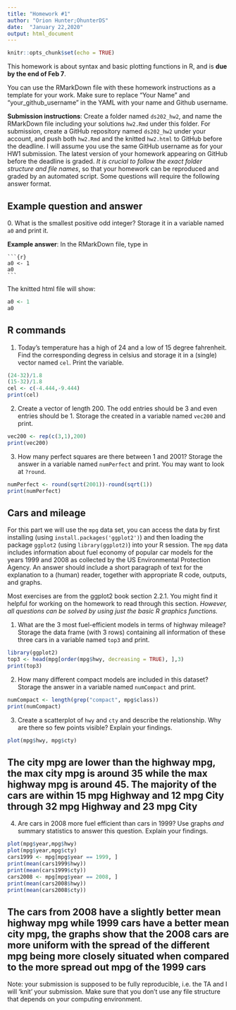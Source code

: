 ```yaml
---
title: "Homework #1"
author: "Orion Hunter;OhunterDS"
date:  "January 22,2020"
output: html_document
---
```

```r
knitr::opts_chunk$set(echo = TRUE)
```

This homework is about syntax and basic plotting functions in R, and is **due by the end of Feb 7**. 

You can use the RMarkDown file with these homework instructions as a template for your work. 
Make sure to replace "Your Name" and "your_github_username" in the YAML with your name and Github username.

**Submission instructions**: Create a folder named `ds202_hw2`, and name the RMarkDown file including your solutions `hw2.Rmd` under this folder. For submission, create a GitHub repository named `ds202_hw2` under your account, and push both `hw2.Rmd` and the knitted `hw2.html` to GitHub before the deadline. I will assume you use the same GitHub username as for your HW1 submission. The latest version of your homework appearing on GitHub before the deadline is graded. *It is crucial to follow the exact folder structure and file names*, so that your homework can be reproduced and graded by an automated script. Some questions will require the following answer format.

## Example question and answer
0\. What is the smallest positive odd integer? Storage it in a variable named `a0` and print it.

**Example answer**:
In the RMarkDown file, type in
<pre><code>```{r}
a0 <- 1
a0
```</code></pre>
The knitted html file will show:
```r
a0 <- 1
a0
```

## R commands
1. Today's temperature has a high of 24 and a low of 15 degree fahrenheit.  Find the corresponding degress in celsius and storage it in a (single) vector named `cel`. Print the variable.
```r
(24-32)/1.8
(15-32)/1.8
cel <- c(-4.444,-9.444)
print(cel)
```

2. Create a vector of length 200. The odd entries should be 3 and even entries should be 1. Storage the created in a variable named `vec200` and print.
```r
vec200 <- rep(c(3,1),200)
print(vec200)
```
3. How many perfect squares are there between 1 and 2001? Storage the answer in a  variable named `numPerfect` and print. You may want to look at `?round`.
```r

numPerfect <- round(sqrt(2001))-round(sqrt(1))
print(numPerfect)
```
## Cars and mileage
For this part we will use the `mpg` data set, you can access the data by first installing (using `install.packages('ggplot2')`) and then loading the package `ggplot2` (using `library(ggplot2)`) into your R session. The `mpg` data includes information about fuel economy of popular car models
for the years 1999 and 2008 as collected by the US Environmental Protection Agency. An answer should include a short paragraph of text for the explanation to a (human) reader, together with appropriate R code, outputs, and graphs.

Most exercises are from the ggplot2 book section 2.2.1. You might find it helpful for working on the homework to read through this section. *However, all questions can be solved by using just the basic R graphics functions.*

1. What are the 3 most fuel-efficient models in terms of highway mileage? Storage the data frame (with 3 rows) containing all information of these three cars in a variable named `top3` and print.
```r
library(ggplot2)
top3 <- head(mpg[order(mpg$hwy, decreasing = TRUE), ],3)
print(top3)
```
2. How many different compact models are included in this dataset? Storage the answer in  a variable named `numCompact` and print.
```r
numCompact <- length(grep("compact", mpg$class))
print(numCompact)
```
3. Create a scatterplot of `hwy` and `cty` and describe the relationship. Why are there so few points visible? Explain your findings.
```r
plot(mpg$hwy, mpg$cty)

```

## The city mpg are lower than the highway mpg, the max city mpg is around 35 while the max highway mpg is around 45. The majority of the cars are within 15 mpg Highway and 12 mpg City through 32 mpg Highway and 23 mpg City

4. Are cars in 2008 more fuel efficient than cars in 1999? Use graphs *and* summary statistics to answer this question. Explain your findings.
```r
plot(mpg$year,mpg$hwy)
plot(mpg$year,mpg$cty)
cars1999 <- mpg[mpg$year == 1999, ]
print(mean(cars1999$hwy))
print(mean(cars1999$cty))
cars2008 <- mpg[mpg$year == 2008, ]
print(mean(cars2008$hwy))
print(mean(cars2008$cty))
```
## The cars from 2008 have a slightly better mean highway mpg while 1999 cars have a better mean city mpg, the graphs show that the 2008 cars are more uniform with the spread of the different mpg being more closely situated when compared to the more spread out mpg of the 1999 cars

Note: your submission is supposed to be fully reproducible, i.e. the TA and I will 'knit' your submission. Make sure that you don't use any file structure that depends on your computing environment.